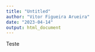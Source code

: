 ```yaml
---
title: "Untitled"
author: "Vitor Figueira Arueira"
date: "2023-04-14"
output: html_document
---
```



Teste

```r

```
